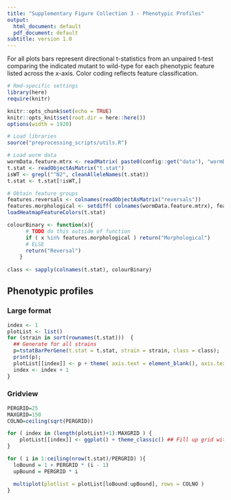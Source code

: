 ```yaml
---
title: "Supplementary Figure Collection 3 - Phenotypic Profiles"
output:
  html_document: default
  pdf_document: default
subtitle: version 1.0
---
```


For all plots bars represent directional t-statistics from an unpaired t-test comparing the indicated mutant to wild-type for each phenotypic feature listed across the x-axis. Color coding reflects feature classification.

```r
# Rmd-specific settings
library(here)
require(knitr)

knitr::opts_chunk$set(echo = TRUE)
knitr::opts_knit$set(root.dir = here::here())
options(width = 1920)
```

```r
# Load libraries
source("preprocessing_scripts/utils.R")
```

```r
# Load worm data
wormData.feature.mtrx <- readMatrix( paste0(config::get("data"), "wormData.feature.mtrx"))
t.stat <- readObjectAsMatrix("t.stat")
isWT <- grepl("^N2", cleanAlleleNames(t.stat))
t.stat <- t.stat[!isWT,]

# Obtain feature groups
features.reversals <- colnames(readObjectAsMatrix("reversals"))
features.morphological <- setdiff( colnames(wormData.feature.mtrx), features.reversals )
loadHeatmapFeatureColors(t.stat)

colourBinary <- function(x){
      # TODO do this outside of function
      if ( x %in% features.morphological ) return("Morphological")
      # ELSE
      return("Reversal")  
    }
  
class <- sapply(colnames(t.stat), colourBinary)  

```

## Phenotypic profiles  {.tabset}

### Large format

```r

index <- 1
plotList <- list()
for (strain in sort(rownames(t.stat)))  { 
  ## Generate for all strains
  p=tstatBarPerGene(t.stat = t.stat, strain = strain, class = class); 
  print(p); 
  plotList[[index]] <- p + theme( axis.text = element_blank(), axis.text.x = element_blank() )  + guides(fill=FALSE) + ylab("") + xlab("")  + ggtitle( strain )  + theme(plot.title = element_text(size = 16, face = "italic"))
  index <- index + 1
}

```


### Gridview

```r
PERGRID=25
MAXGRID=150
COLNO=ceiling(sqrt(PERGRID))

for ( index in (length(plotList)+1):MAXGRID ) {
    plotList[[index]] <- ggplot() + theme_classic() ## Fill up grid with empty ggplot objects.
}

for ( i in 1:ceiling(nrow(t.stat)/PERGRID) ){
  loBound = 1 + PERGRID * (i - 1)
  upBound = PERGRID * i 

  multiplot(plotlist = plotList[loBound:upBound], rows = COLNO )
}
```
